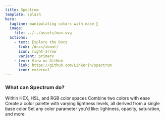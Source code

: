 ```yaml
---
title: Spectrum
template: splash
hero:
  tagline: manipulating colors with ease 🎨
  image:
    file: ../../assets/man.svg
  actions:
    - text: Explore the Docs
      link: /docs/about/
      icon: right-arrow
      variant: primary
    - text: View on GitHub
      link: https://github.com/Linkerin/spectrum
      icon: external
---
```



### What can Spectrum do?

<CardGrid>
  <Card title="Convert color values" icon="pencil">
    Within HEX, HSL, and RGB color spaces
  </Card>
  <Card title="Mix colors" icon="random">
    Combine two colors with ease
  </Card>
  <Card title="Generate a color palette" icon="list-format">
    Create a color palette with varying lightness levels, all derived from a
    single base color
  </Card>
  <Card title="Modify colors" icon="setting">
    Set any color parameter you'd like: lightness, opacity, saturation, and more
  </Card>
</CardGrid>

<Footer />
